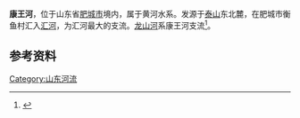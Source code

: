 {{Geobox|River|city=[[山东省|山东省]][[泰安市|泰安市]][[肥城市|肥城市]]|country=中国|category=汇河支流|parent=[[汶河|汶河]]|source=[[泰山|泰山]]东北麓|length=37|state=山东省|state_type=省|watershed=427.7}}

'''康王河'''，位于山东省[[肥城市|肥城市]]境内，属于黄河水系。发源于[[泰山|泰山]]东北麓，在肥城市衡鱼村汇入[[汇河|汇河]]，为汇河最大的支流。[[龙山河_(肥城市)|龙山河]]系康王河支流<ref name="河湖大典">{{cite book |author1=《中国河湖大典》编纂委员会 |title=中国河湖大典·黄河卷 |publisher=中国水利水电出版社 |location=北京 |isbn=978-7-5170-1937-4}}</ref>{{rp|335}}。

==参考资料==
{{reflist}}
{{大汶河}}
{{山东小作品}}

[[Category:山东河流|Category:山东河流]]